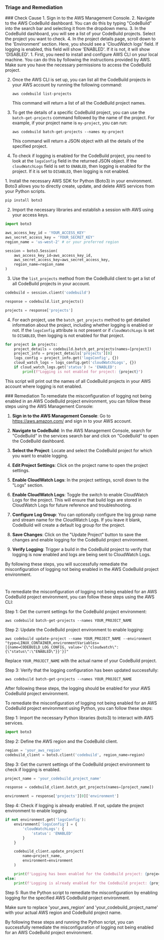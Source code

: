 
### Triage and Remediation
<Tabs>

<Tab title='Cause'>
### Check Cause
<AccordionGroup>
<Accordion title='Using Console' defaultOpen='true'>
1. Sign in to the AWS Management Console.
2. Navigate to the AWS CodeBuild dashboard. You can do this by typing "CodeBuild" into the search bar and selecting it from the dropdown menu.
3. In the CodeBuild dashboard, you will see a list of your CodeBuild projects. Select the project you want to check.
4. In the project details page, scroll down to the 'Environment' section. Here, you should see a 'CloudWatch logs' field. If logging is enabled, this field will show 'ENABLED'. If it is not, it will show 'DISABLED'.
</Accordion>

<Accordion title='Using CLI'>
1. First, you need to install and configure AWS CLI on your local machine. You can do this by following the instructions provided by AWS. Make sure you have the necessary permissions to access the CodeBuild project.

2. Once the AWS CLI is set up, you can list all the CodeBuild projects in your AWS account by running the following command:

   ```
   aws codebuild list-projects
   ```

   This command will return a list of all the CodeBuild project names.

3. To get the details of a specific CodeBuild project, you can use the `batch-get-projects` command followed by the name of the project. For example, if your project name is `my-project`, you can run:

   ```
   aws codebuild batch-get-projects --names my-project
   ```

   This command will return a JSON object with all the details of the specified project.

4. To check if logging is enabled for the CodeBuild project, you need to look at the `logsConfig` field in the returned JSON object. If the `cloudWatchLogs` field is set to `ENABLED`, then logging is enabled for the project. If it is set to `DISABLED`, then logging is not enabled.
</Accordion>

<Accordion title='Using Python'>
1. Install the necessary AWS SDK for Python (Boto3) in your environment. Boto3 allows you to directly create, update, and delete AWS services from your Python scripts.

```python
pip install boto3
```

2. Import the necessary libraries and establish a session with AWS using your access keys. 

```python
import boto3

aws_access_key_id = 'YOUR_ACCESS_KEY'
aws_secret_access_key = 'YOUR_SECRET_KEY'
region_name = 'us-west-2' # or your preferred region

session = boto3.Session(
    aws_access_key_id=aws_access_key_id,
    aws_secret_access_key=aws_secret_access_key,
    region_name=region_name
)
```

3. Use the `list_projects` method from the CodeBuild client to get a list of all CodeBuild projects in your account.

```python
codebuild = session.client('codebuild')

response = codebuild.list_projects()

projects = response['projects']
```

4. For each project, use the `batch_get_projects` method to get detailed information about the project, including whether logging is enabled or not. If the `logsConfig` attribute is not present or if `cloudWatchLogs` is set to `DISABLED`, then logging is not enabled for that project.

```python
for project in projects:
    project_details = codebuild.batch_get_projects(names=[project])
    project_info = project_details['projects'][0]
    logs_config = project_info.get('logsConfig', {})
    cloud_watch_logs = logs_config.get('cloudWatchLogs', {})
    if cloud_watch_logs.get('status') != 'ENABLED':
        print(f"Logging is not enabled for project: {project}")
```

This script will print out the names of all CodeBuild projects in your AWS account where logging is not enabled.
</Accordion>

</AccordionGroup>
</Tab>
<Tab title='Remediation'>
### Remediation

<AccordionGroup>
<Accordion title='Using Console' defaultOpen='true'>
To remediate the misconfiguration of logging not being enabled in an AWS CodeBuild project environment, you can follow these steps using the AWS Management Console:

1. **Sign in to the AWS Management Console**: Go to https://aws.amazon.com/ and sign in to your AWS account.

2. **Navigate to CodeBuild**: In the AWS Management Console, search for "CodeBuild" in the services search bar and click on "CodeBuild" to open the CodeBuild dashboard.

3. **Select the Project**: Locate and select the CodeBuild project for which you want to enable logging.

4. **Edit Project Settings**: Click on the project name to open the project settings.

5. **Enable CloudWatch Logs**: In the project settings, scroll down to the "Logs" section.

6. **Enable CloudWatch Logs**: Toggle the switch to enable CloudWatch Logs for the project. This will ensure that build logs are stored in CloudWatch Logs for future reference and troubleshooting.

7. **Configure Log Group**: You can optionally configure the log group name and stream name for the CloudWatch Logs. If you leave it blank, CodeBuild will create a default log group for the project.

8. **Save Changes**: Click on the "Update Project" button to save the changes and enable logging for the CodeBuild project environment.

9. **Verify Logging**: Trigger a build in the CodeBuild project to verify that logging is now enabled and logs are being sent to CloudWatch Logs.

By following these steps, you will successfully remediate the misconfiguration of logging not being enabled in the AWS CodeBuild project environment.

#
</Accordion>

<Accordion title='Using CLI'>
To remediate the misconfiguration of logging not being enabled for an AWS CodeBuild project environment, you can follow these steps using the AWS CLI:

Step 1: Get the current settings for the CodeBuild project environment:
```
aws codebuild batch-get-projects --names YOUR_PROJECT_NAME
```

Step 2: Update the CodeBuild project environment to enable logging:
```
aws codebuild update-project --name YOUR_PROJECT_NAME --environment "type=LINUX_CONTAINER,environmentVariables=[{name=CODEBUILD_LOG_CONFIG, value='{\"cloudwatch\": {\"status\":\"ENABLED\"}}'}]"
```

Replace `YOUR_PROJECT_NAME` with the actual name of your CodeBuild project.

Step 3: Verify that the logging configuration has been updated successfully:
```
aws codebuild batch-get-projects --names YOUR_PROJECT_NAME
```

After following these steps, the logging should be enabled for your AWS CodeBuild project environment.
</Accordion>

<Accordion title='Using Python'>
To remediate the misconfiguration of logging not being enabled for an AWS CodeBuild project environment using Python, you can follow these steps:

Step 1: Import the necessary Python libraries (boto3) to interact with AWS services.

```python
import boto3
```

Step 2: Define the AWS region and the CodeBuild client.

```python
region = 'your_aws_region'
codebuild_client = boto3.client('codebuild', region_name=region)
```

Step 3: Get the current settings of the CodeBuild project environment to check if logging is enabled.

```python
project_name = 'your_codebuild_project_name'

response = codebuild_client.batch_get_projects(names=[project_name])

environment = response['projects'][0]['environment']
```

Step 4: Check if logging is already enabled. If not, update the project environment to enable logging.

```python
if not environment.get('logsConfig'):
    environment['logsConfig'] = {
        'cloudWatchLogs': {
            'status': 'ENABLED'
        }
    }

    codebuild_client.update_project(
        name=project_name,
        environment=environment
    )

    print(f'Logging has been enabled for the CodeBuild project: {project_name}')
else:
    print(f'Logging is already enabled for the CodeBuild project: {project_name}')
```

Step 5: Run the Python script to remediate the misconfiguration by enabling logging for the specified AWS CodeBuild project environment.

Make sure to replace 'your_aws_region' and 'your_codebuild_project_name' with your actual AWS region and CodeBuild project name.

By following these steps and running the Python script, you can successfully remediate the misconfiguration of logging not being enabled for an AWS CodeBuild project environment.
</Accordion>

</AccordionGroup>
</Tab>
</Tabs>
